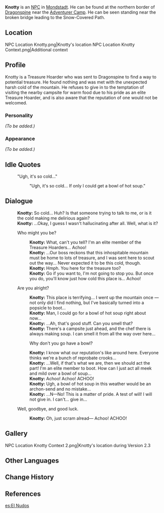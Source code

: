 {{Meta
<!-- REMOVE THIS TEMPLATE AFTER ADDING MISSING INFO -->
|missing_NPC_profile  = yes
}}
{{Character Infobox
|image            = NPC Knotty.png
|region           = Mondstadt
|affiliation      = Treasure Hoarders
|title            = Treasure Hoarder
|type             = NPC
|voiceEN          = [https://www.danfostervo.com/ Dan Foster]<ref name="Dan Foster">Twitter: [https://twitter.com/DanFosterVO/status/1355268775608688641 EN VA Self Announcement]</ref>
}}
'''Knotty''' is an [[NPC]] in [[Mondstadt]]. He can be found at the northern border of [[Dragonspine]] near the [[Dragonspine Adventurer Camp|Adventurer Camp]]. He can be seen standing near the broken bridge leading to the Snow-Covered Path.

==Location==
<gallery>
NPC Location Knotty.png|Knotty's location
NPC Location Knotty Context.png|Additional context
</gallery>

==Profile==
<!-- detailed story/lore information goes here -->
Knotty is a Treasure Hoarder who was sent to Dragonspine to find a way to potential treasure. He found nothing and was met with the unexpected harsh cold of the mountain. He refuses to give in to the temptation of visiting the nearby campsite for warm food due to his pride as an elite Treasure Hoarder, and is also aware that the reputation of one would not be welcomed.

===Personality===
''(To be added.)''

===Appearance===
''(To be added.)''

==Idle Quotes==
{{Dialogue start}}
: {{DIcon|Idle}}  "Ugh, it's so cold..."
:: {{A|VO Knotty 01.ogg}} "Ugh, it's so cold... If only I could get a bowl of hot soup."
{{Dialogue end}}

==Dialogue==
{{Dialogue start}}
:'''Knotty:''' So cold... Huh? Is that someone trying to talk to me, or is it the cold making me delirious again?
:'''Knotty:''' ...Okay, I guess I wasn't hallucinating after all. Well, what is it?
:{{DIcon}} Who might you be?
::'''Knotty:''' What, can't you tell? I'm an elite member of the Treasure Hoarders... Achoo!
::'''Knotty:''' ...Our boss reckons that this inhospitable mountain must be home to lots of treasure, and I was sent here to scout out the way... Never expected it to be this cold, though.
::'''Knotty:''' Hmph. You here for the treasure too?
::'''Knotty:''' Go if you want to, I'm not going to stop you. But once you do, you'll know just how cold this place is... Achoo!
:{{DIcon}} Are you alright?
::'''Knotty:''' This place is terrifying... I went up the mountain once &mdash; not only did I find nothing, but I've basically turned into a popsicle to boot...
::'''Knotty:''' Man, I could go for a bowl of hot soup right about now...
::'''Knotty:''' ...Ah, that's good stuff. Can you smell that?
::'''Knotty:''' There's a campsite just ahead, and the chef there is always making soup. I can smell it from all the way over here...
::{{DIcon}} Why don't you go have a bowl?
::'''Knotty:''' I know what our reputation's like around here. Everyone thinks we're a bunch of reprobate crooks...
::'''Knotty:''' ...Well, if that's what we are, then we should act the part! I'm an elite member to boot. How can I just act all meek and mild over a bowl of soup...
::'''Knotty:''' Achoo! Achoo! ACHOO!
::'''Knotty:''' Ugh, a bowl of hot soup in this weather would be an archon-send and no mistake...
::'''Knotty:''' ...N&mdash;No! This is a matter of pride. A test of will! I will not give in. I can't... give in...
:{{DIcon}} Well, goodbye, and good luck.
::'''Knotty:''' Oh, just scram alread&mdash; Achoo! ACHOO!
{{Dialogue end}}

==Gallery==
<gallery>
NPC Location Knotty Context 2.png|Knotty's location during Version 2.3
</gallery>

==Other Languages==
{{Other Languages
|default_hidden = 1
|en      = Knotty
|zhs     = 阿扣
|zhs_rm  = Ā Kòu
|zht     = 阿扣
|zht_rm  = Ā Kòu
|ja      = アコウ
|ja_rm   = Akou
|ko      = 노티
|ko_rm   = Noti
|es      = El Nudos
|fr      = Knotty
|ru      = Узелок
|th      = Knotty
|vi      = Knotty
|de      = Knoten
|id      = Knotty
|pt      = Knotty
|tr      = Knotty
|it      = Knotty
}}

==Change History==
{{Change History|1.2}}

==References==
{{Reflist}}

[[es:El Nudos]]